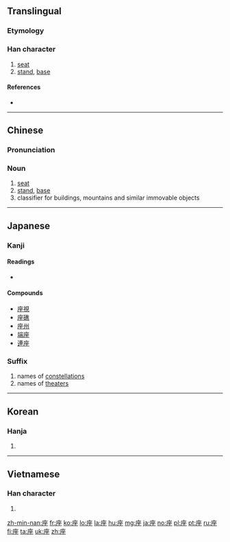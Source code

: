 {{also|坐}}
==Translingual==
===Etymology===
{{Han compound|广|坐|c1=s|c2=p|t1=house on cliff|ls=psc}}
===Han character===
{{Han char|rn=53|rad=广|as=07|sn=10|four=00214|canj=IOOG|ids=⿸广坐}}

# [[seat]]
# [[stand]], [[base]]

====References====
* {{Han ref|kx=0346.030|dkj=09319|dj=0655.190|hdz=20886.030|uh=5EA7|ud=24231|bh=AE79|bd=44665}}

----

==Chinese==
{{zh-forms}}

===Pronunciation===
{{zh-pron
|m=zuò
|c=zo6,zo2
|h=pfs=chho
|md=
|mn=chē/chō/chó
|w=
|mc=y
|oc=y
|cat=n
}}

===Noun===
{{zh-noun|mw=個}}

# [[seat]]
# [[stand]], [[base]]
# classifier for buildings, mountains and similar immovable objects

----

==Japanese==

===Kanji===
{{ja-kanji|grade=6|rs=广07}}

====Readings====
* {{ja-readings|goon=[[ざ]] (za)|kanon=[[さ]] (sa)|kun=[[すわる]] (suwaru), [[くら]] (kura), [[います]] (imasu)}}

====Compounds====
* [[座視]]
* [[座礁]]
* [[座州]]
* [[端座]]
* [[連座]]

===Suffix===
{{ja-pos|suffix|ざ}}

# names of [[constellation]]s
# names of [[theater]]s

----

==Korean==

===Hanja===
{{ko-hanja|hangeul=좌|rv=jwa|mr=chwa|y=cwa}}

# {{defn|lang=ko|sort=广07}}

----

==Vietnamese==

===Han character===
{{vi-hantu|[[tọa]], [[toà]], [[phụng]]|rs=广07}}

# {{defn|lang=vi|sort=广07}}

[[zh-min-nan:座]]
[[fr:座]]
[[ko:座]]
[[lo:座]]
[[la:座]]
[[hu:座]]
[[mg:座]]
[[ja:座]]
[[no:座]]
[[pl:座]]
[[pt:座]]
[[ru:座]]
[[fi:座]]
[[ta:座]]
[[uk:座]]
[[zh:座]]